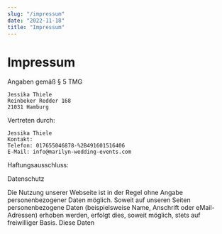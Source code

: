 ```yaml
---
slug: "/impressum"
date: "2022-11-18"
title: "Impressum"
---
```


# Impressum

Angaben gemäß § 5 TMG

```
Jessika Thiele
Reinbeker Redder 168
21031 Hamburg
```
Vertreten durch:
```
Jessika Thiele
Kontakt:
Telefon: 017655046878-%2B491601516406
E-Mail: info@marilyn-wedding-events.com
```

Haftungsausschluss:

Datenschutz

Die Nutzung unserer Webseite ist in der Regel ohne Angabe personenbezogener Daten möglich.
Soweit auf unseren Seiten personenbezogene Daten (beispielsweise Name, Anschrift oder eMail-Adressen) erhoben werden,
erfolgt dies, soweit möglich, stets auf freiwilliger Basis. Diese Daten